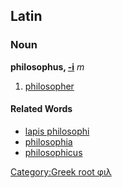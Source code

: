 ==Latin==
[[Category:Greek root φιλ]]

===Noun===
'''philosophus, [[Wiktionary Appendix:Latin second declension|-i]]''' ''m''

# [[philosopher]]

====Related Words====
*[[lapis philosophi]]
*[[philosophia]]
*[[philosophicus]]